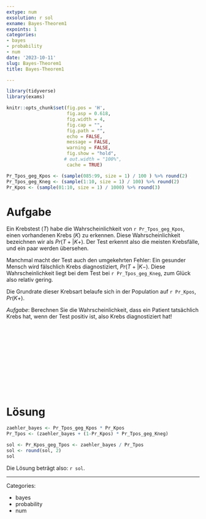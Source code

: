 ```yaml
---
extype: num
exsolution: r sol
exname: Bayes-Theorem1
expoints: 1
categories:
- bayes
- probability
- num
date: '2023-10-11'
slug: Bayes-Theorem1
title: Bayes-Theorem1

---
```




```r
library(tidyverse)
library(exams)
```


```r
knitr::opts_chunk$set(fig.pos = 'H',
                      fig.asp = 0.618,
                      fig.width = 4,
                      fig.cap = "", 
                      fig.path = "",
                      echo = FALSE,
                      message = FALSE,
                      warning = FALSE,
                      fig.show = "hold",
                     # out.width = "100%",
                      cache = TRUE)
```




```r
Pr_Tpos_geg_Kpos <- (sample(085:99, size = 1) / 100 ) %>% round(2)
Pr_Tpos_geg_Kneg <- (sample(1:10, size = 1) / 100) %>% round(2)
Pr_Kpos <- (sample(01:10, size = 1) / 1000) %>% round(3)
```




# Aufgabe

Ein Krebstest ($T$) habe die Wahrscheinlichkeit von ``r Pr_Tpos_geg_Kpos``, einen vorhandenen Krebs ($K$) zu erkennen.
Diese Wahrscheinlichkeit bezeichnen wir als $Pr(T+|K+)$.
Der Test erkennt also die meisten Krebsfälle, und ein paar werden übersehen.

Manchmal macht der Test auch den umgekehrten Fehler: Ein gesunder Mensch wird fälschlich Krebs diagnostiziert, $Pr(T+|K-)$.
Diese Wahrscheinlichkeit liegt bei dem Test bei ``r Pr_Tpos_geg_Kneg``, 
zum Glück also relativ gering.


Die Grundrate dieser Krebsart belaufe sich in der Population auf ``r Pr_Kpos``, $Pr(K+)$.

*Aufgabe*: Berechnen Sie die Wahrscheinlichkeit,
dass ein Patient tatsächlich Krebs hat, wenn der Test positiv ist, also Krebs diagnostiziert hat!



</br>
</br>
</br>
</br>
</br>
</br>
</br>
</br>
</br>
</br>

# Lösung



```r
zaehler_bayes <- Pr_Tpos_geg_Kpos * Pr_Kpos
Pr_Tpos <- (zaehler_bayes + (1-Pr_Kpos) * Pr_Tpos_geg_Kneg)

sol <- Pr_Kpos_geg_Tpos <- zaehler_bayes / Pr_Tpos 
sol <- round(sol, 2)
sol
```


Die Lösung beträgt also: ``r sol``.




---

Categories: 

- bayes
- probability
- num

